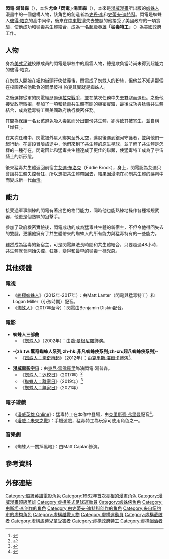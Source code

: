 {{Expand language|en|time=2016-06-13T06:12:44+00:00}}
{{noteTA
|G1=美国漫画
|1=zh-cn:毒液; zh-tw:猛毒; zh-hk:毒液;
|2=zh-cn:蜘蛛侠; zh-tw:蜘蛛人; zh-hk:蜘蛛俠;
}}
{{Superherobox|<!--Wikipedia:WikiProject Comics-->
|image          = 
|caption        = 
|character_name = 閃電·湯普森<br>Flash Thompson
|publisher      = [[漫威漫畫|漫威漫畫]]
|debut          = '''閃電·湯普森：'''<br>''《{{le|驚奇幻想|Amazing Fantasy}}》'' #15 (1962年八月)<br>'''猛毒特工：'''<br>''《{{le|驚奇蜘蛛人|The Amazing Spider-Man}}》'' #654 (2011年二月)
|creators       = [[史丹·李|史丹·李]]<br>[[史蒂夫·迪特科|史蒂夫·迪特科]]
|full_name      = 尤金·「閃電」·湯普森<br>Eugene "Flash" Thompson
|supports       = [[蜘蛛人|蜘蛛人]]
|aliases        = [[猛毒|猛毒]]特工
|alliances      = [[美國陸軍|美國陸軍]]<br>[[復仇者_(漫畫)|復仇者联盟]]<br>{{le|雷霆特工隊 (漫威漫畫)|Thunderbolts (comics)|雷霆特工隊}}<br>[[星際異攻隊_(2008年)|星際異攻隊]]
|powers          = 專家級別的格鬥技巧<br>經過專業訓練的狙擊手<br>'''共生體戰衣給予的能力'''：<br>超級力量、敏捷、反射神經和耐力<br>生體蛛絲<br>免疫蜘蛛感應<br>著裝過久會狂暴化<br>能吸附在絕大多數表面上<br>會自動形成裝甲保護宿主<br>能進行偽裝
|}}

'''閃電·湯普森'''（{{lang-en|Flash Thompson}}），本名'''尤金·「閃電」·湯普森'''（{{lang-en|Eugene "Flash" Thompson}}），本來是[[漫威漫畫|漫威漫畫]]所出版的[[蜘蛛人|蜘蛛人]]漫畫中的一個虛構人物，該角色的創造者為[[史丹·李|史丹·李]]和[[史蒂夫·迪特科|史蒂夫·迪特科]]。閃電是蜘蛛人[[彼得·帕克|彼得·帕克]]的高中同學，後來在[[中東戰爭|中東戰爭]]失去雙腿的他接受了美國政府的一項實驗，使他成功和[[猛毒|猛毒]]共生體結合，成為一名[[超級英雄|超級英雄]]'''「猛毒特工」'''（{{lang-en|Agent Venom}}）為美國政府工作。

==人物==
身為[[美式足球|美式足球]]校隊成員的閃電是學校中的風雲人物，總是欺負當時尚未得到超能力的彼得·帕克。

在蜘蛛人開始在紐約街頭行俠仗義後，閃電成了蜘蛛人的粉絲，但他並不知道那個在校園裡被他欺負的同學彼得·帕克其實就是蜘蛛人。

之後選擇從軍的閃電經歷過[[伊拉克戰爭|伊拉克戰爭]]，並在某次任務中失去雙腿而退役。之後他接受政府徵招，參加了一項和猛毒共生體有關的機密實驗，最後成功與猛毒共生體結合，成為猛毒特工替美國政府執行機密任務。

其間為保護一名女孩避免吸入毒氣而分出部份共生體，卻導致其被寄生，並自稱「燥狂」。

在某次任務中，閃電被外星人綁架至外太空，逃脫後遇到銀河守護者，並與他們一起行動。在這段冒險旅途中，他們來到了共生體的原生星球，並了解了共生體是怎樣的一種存在，閃電因此和猛毒共生體達成了更佳的聯繫，使猛毒特工成為了宇宙騎士的新形態。

後來猛毒共生體返回前宿主[[艾迪·布洛克|艾迪·布洛克]]（Eddie Brock），身上，閃電認為艾迪只會讓共生體失控發狂，所以想把共生體帶回去，結果因浸泡在抑制共生體的藥劑中而變成新一代[[血清|血清]]。

==能力==
接受過軍事訓練的閃電有著出色的格鬥能力，同時他也能熟練地操作各種常規武器，他更是個熟練的狙擊手。

參加了政府機密實驗後，閃電成功的成為猛毒共生體的新宿主，不但令他得回失去的雙腿，更讓他擁有了共生體帶來的蜘蛛人的所有能力與猛毒特有的一些能力。

雖然成為猛毒的新宿主，可是閃電無法長時間和共生體結合，只要超過48小時，共生體就會開始失控、狂暴，變得和最早的猛毒一樣兇惡。

==其他媒體==
===電視===
*《[[終極蜘蛛俠_(動畫)|終極蜘蛛人]]》（2012年-2017年）：由Matt Lanter（閃電與猛毒特工）和Logan Miller（小孩時期）配音。
*《[[蜘蛛侠_(2017年電視劇)|蜘蛛人]]》（2017年至今）：閃電由Benjamin Diskin配音。

===電影===
*'''蜘蛛人三部曲'''
**《[[蜘蛛人_(電影)|蜘蛛人]]》（2002年）：由[[喬·曼根尼羅|喬·曼根尼羅]]飾演。

*'''-{zh:tw:驚奇蜘蛛人系列;zh-hk:非凡蜘蛛俠系列;zh-cn:超凡蜘蛛侠系列}-'''
**《[[蜘蛛人：驚奇再起|蜘蛛人：驚奇再起]]》（2012年）：由[[克里斯·澤爾卡|克里斯·澤爾卡]]飾演<ref>{{cite web|title=Christ Zylka as Flash Thompson|url=http://www.movieweb.com/news/NElDTbvMSFdmpn|publisher=movieweb.com|accessdate=2010-11-25}}</ref>。

*'''[[漫威電影宇宙|漫威電影宇宙]]'''：由[[東尼·雷佛羅里|東尼·雷佛羅里]]飾演閃電·湯普森。
**《[[蜘蛛人：返校日|蜘蛛人：返校日]]》（2017年）<ref>{{cite web|url=http://www.usatoday.com/story/life/movies/2016/07/24/comic-con-captain-marvel-black-panther-boost-marvel-diversity/87498690/|title=Comic-Con: 'Captain Marvel,' 'Black Panther' boost Marvel diversity|last=Truitt|first=Brian|work=[[USA_Today|USA Today]]|date=2016-07-24|accessdate=2016-07-24|deadurl=no}}</ref>
**《[[蜘蛛人：離家日|蜘蛛人：離家日]]》（2019年）<ref>{{cite web|url=http://wegotthiscovered.com/movies/check-old-new-faces-spider-man-far-home-cast-meeting/|title=Tom Holland Hangs Out With Spider-Man: Far From Home Cast In New Pic|last=James|first=David|publisher=We Got This Covered|date=2018-07-23|accessdate=2018-07-24|archiveurl=https://www.webcitation.org/719duy3EN?url=http://wegotthiscovered.com/movies/check-old-new-faces-spider-man-far-home-cast-meeting/|archivedate=2018-07-24|deadurl=no}}</ref>
**《[[蜘蛛人：無家日|蜘蛛人：無家日]]》（2021年）

===電子遊戲===
*《[[漫威英雄_Online|漫威英雄 Online]]》：猛毒特工在本作中登場，由[[克里斯賓·弗里曼|克里斯賓·弗里曼]]配音<ref>{{cite web|title=Team-Up with Agent Venom!|url=https://marvelheroes.com/news/news-articles/team-agent-venom|website=MarvelHeroes.com|publisher=Gazillion Entertainment|accessdate=11 October 2016|date=29 January 2016}}{{dead link|date=2018年5月 |bot=InternetArchiveBot |fix-attempted=yes }}</ref>。
*《[[漫威：未來之戰|漫威：未來之戰]]》：手機遊戲，猛毒特工為玩家可使用角色之一。

===音樂劇===
*《蜘蛛人—關掉黑暗》：由Matt Caplan飾演。

==參考資料==
{{REFLIST}}

==外部連結==

{{蜘蛛人登場角色}}

[[Category:超級英雄電影角色|Category:超級英雄電影角色]]
[[Category:1962年首次亮相的漫畫角色|Category:1962年首次亮相的漫畫角色]]
[[Category:漫威漫畫超級英雄|Category:漫威漫畫超級英雄]]
[[Category:虛構美式足球運動員|Category:虛構美式足球運動員]]
[[Category:蜘蛛侠角色|Category:蜘蛛侠角色]]
[[Category:由斯坦·李创作的角色|Category:由斯坦·李创作的角色]]
[[Category:由史蒂夫·迪特科创作的角色|Category:由史蒂夫·迪特科创作的角色]]
[[Category:来自纽约市的虚构角色|Category:来自纽约市的虚构角色]]
[[Category:虛構越戰人物|Category:虛構越戰人物]]
[[Category:虛構運動員|Category:虛構運動員]]
[[Category:虛構截肢者|Category:虛構截肢者]]
[[Category:虛構虐待兒童受害者|Category:虛構虐待兒童受害者]]
[[Category:虛構政府特工|Category:虛構政府特工]]
[[Category:虛構酗酒者|Category:虛構酗酒者]]